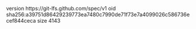 version https://git-lfs.github.com/spec/v1
oid sha256:a39751d86429239773ea7480c7990de71f73e7a4099026c586736ecef844ceca
size 4143

